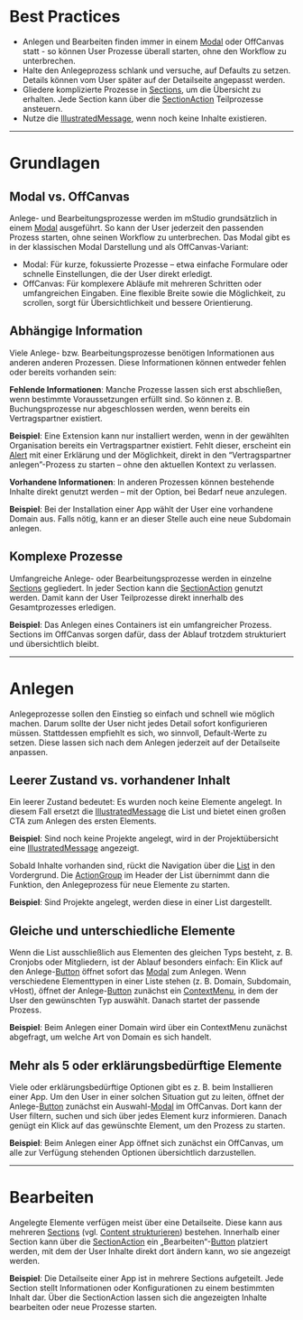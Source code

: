 # Best Practices

- Anlegen und Bearbeiten finden immer in einem
  [Modal](/03-components/overlays/modal) oder OffCanvas statt - so können User
  Prozesse überall starten, ohne den Workflow zu unterbrechen.
- Halte den Anlegeprozess schlank und versuche, auf Defaults zu setzen. Details
  können vom User später auf der Detailseite angepasst werden.
- Gliedere komplizierte Prozesse in
  [Sections](/03-components/structure/section), um die Übersicht zu erhalten.
  Jede Section kann über die
  [SectionAction](/03-components/structure/section#sectionaction) Teilprozesse
  ansteuern.
- Nutze die [IllustratedMessage](/03-components/content/illustrated-message),
  wenn noch keine Inhalte existieren.

---

# Grundlagen

## Modal vs. OffCanvas

Anlege- und Bearbeitungsprozesse werden im mStudio grundsätzlich in einem
[Modal](/03-components/overlays/modal) ausgeführt. So kann der User jederzeit
den passenden Prozess starten, ohne seinen Workflow zu unterbrechen. Das Modal
gibt es in der klassischen Modal Darstellung und als OffCanvas-Variant:

- Modal: Für kurze, fokussierte Prozesse – etwa einfache Formulare oder schnelle
  Einstellungen, die der User direkt erledigt.
- OffCanvas: Für komplexere Abläufe mit mehreren Schritten oder umfangreichen
  Eingaben. Eine flexible Breite sowie die Möglichkeit, zu scrollen, sorgt für
  Übersichtlichkeit und bessere Orientierung.

## Abhängige Information

Viele Anlege- bzw. Bearbeitungsprozesse benötigen Informationen aus anderen
anderen Prozessen. Diese Informationen können entweder fehlen oder bereits
vorhanden sein:

**Fehlende Informationen**: Manche Prozesse lassen sich erst abschließen, wenn
bestimmte Voraussetzungen erfüllt sind. So können z. B. Buchungsprozesse nur
abgeschlossen werden, wenn bereits ein Vertragspartner existiert.

**Beispiel**: Eine Extension kann nur installiert werden, wenn in der gewählten
Organisation bereits ein Vertragspartner existiert. Fehlt dieser, erscheint ein
[Alert](/03-components/status/alert) mit einer Erklärung und der Möglichkeit,
direkt in den “Vertragspartner anlegen”-Prozess zu starten – ohne den aktuellen
Kontext zu verlassen.

**Vorhandene Informationen**: In anderen Prozessen können bestehende Inhalte
direkt genutzt werden – mit der Option, bei Bedarf neue anzulegen.

**Beispiel**: Bei der Installation einer App wählt der User eine vorhandene
Domain aus. Falls nötig, kann er an dieser Stelle auch eine neue Subdomain
anlegen.

## Komplexe Prozesse

Umfangreiche Anlege- oder Bearbeitungsprozesse werden in einzelne
[Sections](/03-components/structure/section) gegliedert. In jeder Section kann
die [SectionAction](/03-components/structure/section#sectionaction) genutzt
werden. Damit kann der User Teilprozesse direkt innerhalb des Gesamtprozesses
erledigen.

**Beispiel**: Das Anlegen eines Containers ist ein umfangreicher Prozess.
Sections im OffCanvas sorgen dafür, dass der Ablauf trotzdem strukturiert und
übersichtlich bleibt.

---

# Anlegen

Anlegeprozesse sollen den Einstieg so einfach und schnell wie möglich machen.
Darum sollte der User nicht jedes Detail sofort konfigurieren müssen.
Stattdessen empfiehlt es sich, wo sinnvoll, Default-Werte zu setzen. Diese
lassen sich nach dem Anlegen jederzeit auf der Detailseite anpassen.

## Leerer Zustand vs. vorhandener Inhalt

Ein leerer Zustand bedeutet: Es wurden noch keine Elemente angelegt. In diesem
Fall ersetzt die
[IllustratedMessage](/03-components/content/illustrated-message) die List und
bietet einen großen CTA zum Anlegen des ersten Elements.

**Beispiel**: Sind noch keine Projekte angelegt, wird in der Projektübersicht
eine [IllustratedMessage](/03-components/content/illustrated-message) angezeigt.

Sobald Inhalte vorhanden sind, rückt die Navigation über die
[List](/03-components/structure/list) in den Vordergrund. Die
[ActionGroup](/03-components/actions/action-group) im Header der List übernimmt
dann die Funktion, den Anlegeprozess für neue Elemente zu starten.

**Beispiel**: Sind Projekte angelegt, werden diese in einer List dargestellt.

## Gleiche und unterschiedliche Elemente

Wenn die List ausschließlich aus Elementen des gleichen Typs besteht, z. B.
Cronjobs oder Mitgliedern, ist der Ablauf besonders einfach: Ein Klick auf den
Anlege-[Button](/03-components/actions/button) öffnet sofort das
[Modal](/03-components/overlays/modal) zum Anlegen. Wenn verschiedene
Elementtypen in einer Liste stehen (z. B. Domain, Subdomain, vHost), öffnet der
Anlege-[Button](/03-components/actions/button) zunächst ein
[ContextMenu](/03-components/actions/context-menu), in dem der User den
gewünschten Typ auswählt. Danach startet der passende Prozess.

**Beispiel**: Beim Anlegen einer Domain wird über ein ContextMenu zunächst
abgefragt, um welche Art von Domain es sich handelt.

## Mehr als 5 oder erklärungsbedürftige Elemente

Viele oder erklärungsbedürftige Optionen gibt es z. B. beim Installieren einer
App. Um den User in einer solchen Situation gut zu leiten, öffnet der
Anlege-[Button](/03-components/actions/button) zunächst ein
Auswahl-[Modal](/03-components/overlays/modal) im OffCanvas. Dort kann der User
filtern, suchen und sich über jedes Element kurz informieren. Danach genügt ein
Klick auf das gewünschte Element, um den Prozess zu starten.

**Beispiel**: Beim Anlegen einer App öffnet sich zunächst ein OffCanvas, um alle
zur Verfügung stehenden Optionen übersichtlich darzustellen.

---

# Bearbeiten

Angelegte Elemente verfügen meist über eine Detailseite. Diese kann aus mehreren
[Sections](/03-components/structure/section) (vgl.
[Content strukturieren](/02-foundations/04-ui-patterns/03-struktur)) bestehen.
Innerhalb einer Section kann über die
[SectionAction](/03-components/structure/section#sectionaction) ein
„Bearbeiten“-[Button](/03-components/actions/button) platziert werden, mit dem
der User Inhalte direkt dort ändern kann, wo sie angezeigt werden.

**Beispiel**: Die Detailseite einer App ist in mehrere Sections aufgeteilt. Jede
Section stellt Informationen oder Konfigurationen zu einem bestimmten Inhalt
dar. Über die SectionAction lassen sich die angezeigten Inhalte bearbeiten oder
neue Prozesse starten.
